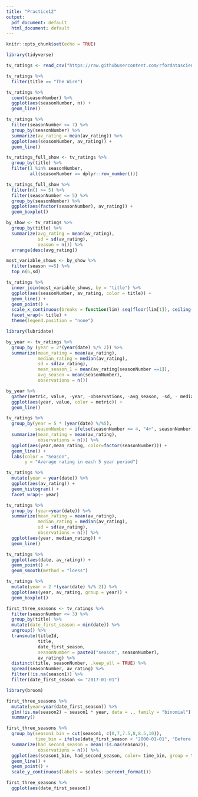 ```yaml
---
title: "Practice12"
output:
  pdf_document: default
  html_document: default
---
```


```r
knitr::opts_chunk$set(echo = TRUE)
```

```r
library(tidyverse)
```

```r
tv_ratings <- read_csv("https://raw.githubusercontent.com/rfordatascience/tidytuesday/master/data/2019/2019-01-08/IMDb_Economist_tv_ratings.csv")
```

```r
tv_ratings %>%
  filter(title == "The Wire")
```

```r
tv_ratings %>%
  count(seasonNumber) %>%
  ggplot(aes(seasonNumber, n)) +
  geom_line()

tv_ratings %>%
  filter(seasonNumber <= 7) %>%
  group_by(seasonNumber) %>%
  summarize(av_rating = mean(av_rating)) %>%
  ggplot(aes(seasonNumber, av_rating)) +
  geom_line()
```


```r
tv_ratings_full_show <- tv_ratings %>%
  group_by(title) %>%
  filter(1 %in% seasonNumber,
         all(seasonNumber == dplyr::row_number())) 
```

```r
tv_ratings_full_show %>%
  filter(n() >= 5) %>%
  filter(seasonNumber <= 5) %>%
  group_by(seasonNumber) %>%
  ggplot(aes(factor(seasonNumber), av_rating)) +
  geom_boxplot()
```

```r
by_show <- tv_ratings %>%
  group_by(title) %>%
  summarize(avg_rating = mean(av_rating),
            sd = sd(av_rating),
            season = n()) %>%
  arrange(desc(avg_rating))

most_variable_shows <- by_show %>%
  filter(season >=5) %>%
  top_n(6,sd)
```

```r
tv_ratings %>%
  inner_join(most_variable_shows, by = "title") %>%
  ggplot(aes(seasonNumber, av_rating, color = title)) +
  geom_line() +
  geom_point() +
  scale_x_continuous(breaks = function(lim) seq(floor(lim[1]), ceiling(lim[2]), 2)) +
  facet_wrap(~ title) +
  theme(legend.position = "none")
```

```r
library(lubridate)

by_year <- tv_ratings %>%
  group_by (year = 2*(year(date) %/% 2)) %>%
  summarize(mean_rating = mean(av_rating),
            median_rating = median(av_rating),
            sd = sd(av_rating),
            mean_season_1 = mean(av_rating[seasonNumber ==1]),
            avg_season = mean(seasonNumber),
            observations = n()) 

by_year %>%
  gather(metric, value, -year, -observations, -avg_season, -sd, - median_rating) %>%
  ggplot(aes(year, value, color = metric)) +
  geom_line()

tv_ratings %>%
  group_by(year = 5 * (year(date) %/%5),
           seasonNumber = ifelse(seasonNumber >= 4, "4+", seasonNumber)) %>%
  summarize(mean_rating = mean(av_rating),
            observations = n()) %>%
  ggplot(aes(year,mean_rating, color=factor(seasonNumber))) +
  geom_line() +
  labs(color = "Season",
       y = "Average rating in each 5 year period")

tv_ratings %>%
  mutate(year = year(date)) %>%
  ggplot(aes(av_rating)) +
  geom_histogram() +
  facet_wrap(~ year)
```


```r
tv_ratings %>%
  group_by (year=year(date)) %>%
  summarize(mean_rating = mean(av_rating),
            median_rating = median(av_rating),
            sd = sd(av_rating),
            observations = n()) %>%
  ggplot(aes(year, median_rating)) +
  geom_line()
```

```r
tv_ratings %>%
  ggplot(aes(date, av_rating)) +
  geom_point() +
  geom_smooth(method = "loess")
```


```r
tv_ratings %>%
  mutate(year = 2 *(year(date) %/% 2)) %>%
  ggplot(aes(year, av_rating, group = year)) +
  geom_boxplot()
```

```r
first_three_seasons <- tv_ratings %>%
  filter(seasonNumber <= 3) %>%
  group_by(title) %>%
  mutate(date_first_season = min(date)) %>%
  ungroup() %>%
  transmute(titleId,
            title,
            date_first_season,
            seasonNumber = paste0("season", seasonNumber),
            av_rating) %>%
  distinct(title, seasonNumber, .keep_all = TRUE) %>%
  spread(seasonNumber, av_rating) %>%
  filter(!is.na(season1)) %>%
  filter(date_first_season <= "2017-01-01") 

library(broom)

first_three_seasons %>%
  mutate(year=year(date_first_season)) %>%
  glm(!is.na(season2) ~ season1 * year, data = ., family = "binomial") %>%
  summary()
```

```r
first_three_seasons %>%
  group_by(season1_bin = cut(season1, c(0,7,7.5,8,8.5,10)),
           time_bin = ifelse(date_first_season < "2000-01-01", "Before 2000", "After 2000")) %>%
  summarize(had_second_season = mean(!is.na(season2)),
            observations = n()) %>%
  ggplot(aes(season1_bin, had_second_season, color= time_bin, group = time_bin)) +
  geom_line() +
  geom_point() +
  scale_y_continuous(labels = scales::percent_format())
```

```r
first_three_seasons %>%
  ggplot(aes(date_first_season))
```

